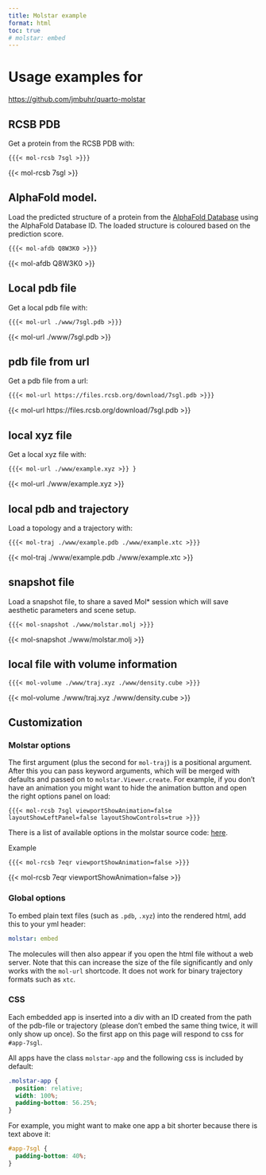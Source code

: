 ```yaml
---
title: Molstar example
format: html
toc: true
# molstar: embed
---
```


# Usage examples for

<https://github.com/jmbuhr/quarto-molstar>

## RCSB PDB

Get a protein from the RCSB PDB with:

`{{{< mol-rcsb 7sgl >}}}`

{{< mol-rcsb 7sgl >}}

## AlphaFold model.

Load the predicted structure of a protein from the [AlphaFold Database](https://alphafold.com/) using the AlphaFold Database ID. The loaded structure is coloured based on the prediction score.

`{{{< mol-afdb Q8W3K0 >}}}`

{{< mol-afdb Q8W3K0 >}}

## Local pdb file

Get a local pdb file with:

`{{{< mol-url ./www/7sgl.pdb >}}}`

{{< mol-url ./www/7sgl.pdb >}}

## pdb file from url

Get a pdb file from a url:

`{{{< mol-url https://files.rcsb.org/download/7sgl.pdb >}}}`

{{< mol-url https://files.rcsb.org/download/7sgl.pdb >}}

## local xyz file

Get a local xyz file with:

`{{{< mol-url ./www/example.xyz >}} }`

{{< mol-url ./www/example.xyz >}}

## local pdb and trajectory

Load a topology and a trajectory with:

`{{{< mol-traj ./www/example.pdb ./www/example.xtc >}}}`

{{< mol-traj ./www/example.pdb ./www/example.xtc >}}

## snapshot file

Load a snapshot file, to share a saved Mol\* session which will save aesthetic parameters and scene setup.

`{{{< mol-snapshot ./www/molstar.molj >}}}`

{{< mol-snapshot ./www/molstar.molj >}}

## local file with volume information

`{{{< mol-volume ./www/traj.xyz ./www/density.cube >}}}`

{{< mol-volume ./www/traj.xyz ./www/density.cube >}}

## Customization

### Molstar options

The first argument (plus the second for `mol-traj`) is a positional argument.
After this you can pass keyword arguments, which will be merged with defaults and passed on to `molstar.Viewer.create`.
For example, if you don't have an animation you might want to hide the animation button and open the right options panel on load:

`{{{< mol-rcsb 7sgl viewportShowAnimation=false layoutShowLeftPanel=false layoutShowControls=true >}}}`

There is a list of available options in the molstar source code: [here](https://github.com/molstar/molstar/blob/33963c085a79e5eec64160b64c5d6ff3782b477b/src/apps/viewer/app.ts#L72-L103).

Example

`{{{< mol-rcsb 7eqr viewportShowAnimation=false >}}}`

{{< mol-rcsb 7eqr viewportShowAnimation=false >}}

### Global options

To embed plain text files (such as `.pdb`, `.xyz`) into the rendered html, add this to your yml header:

``` yml
molstar: embed
```

The molecules will then also appear if you open the html file without a web server.
Note that this can increase the size of the file significantly and only works with the `mol-url` shortcode.
It does not work for binary trajectory formats such as `xtc`.

### CSS

Each embedded app is inserted into a div with an ID created from the path of the pdb-file or trajectory (please don't embed the same thing twice, it will only show up once).
So the first app on this page will respond to css for `#app-7sgl`.

All apps have the class `molstar-app` and the following css is included by default:

``` css
.molstar-app {
  position: relative;
  width: 100%;
  padding-bottom: 56.25%;
}
```

For example, you might want to make one app a bit shorter because there is text above it:

``` css
#app-7sgl {
  padding-bottom: 40%;
}
```
